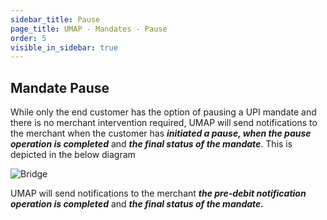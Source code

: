 ```yaml
---
sidebar_title: Pause
page_title: UMAP - Mandates - Pause
order: 5
visible_in_sidebar: true
---
```


## Mandate Pause

While only the end customer has the option of pausing a UPI mandate and there is no merchant intervention required, UMAP will send notifications to the merchant when the customer has **<i>initiated a pause, when the pause operation is completed</i>** and **<i>the final status of the mandate</i>**. This is depicted in the below diagram

<img
  src="https://storage.googleapis.com/strapi-assets/latest/mandate-pause/mandate-pause.png"
  alt="Bridge"
/>

UMAP will send notifications to the merchant **<i>the pre-debit notification operation is completed</i>** and **<i>the final status of the mandate.</i>**